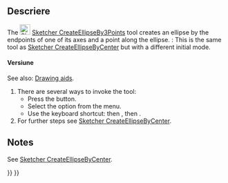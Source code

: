 <languages/>

{{Docnav
|[[Sketcher_CreateEllipseByCenter|Ellipse by center]]
|[[Sketcher_CreateRectangle|Rectangle]]
|[[Sketcher_Workbench|Sketcher]]
|IconL=Sketcher_CreateEllipseByCenter.svg
|IconR=Sketcher_CreateRectangle.svg
|IconC=Workbench_Sketcher.svg
}}

<div class="mw-translate-fuzzy">
{{GuiCommand/ro
|Name=Sketcher CreateEllipseBy3Points
|Name/ro=Sketcher CreateEllipse3Point
|Icon=Sketcher_CreateEllipse_3points.png
|Workbenches=[[Sketcher Workbench/ro|Sketcher]]
|MenuLocation=Sketch → Sketcher geometries → Create ellipse by 3 points
|Version=0.15
|SeeAlso=[[Sketcher_CreateEllipseByCenter/ro|Sketcher Ellipse by center]], [[Sketcher CreateCircle/ro|Sketcher Circle]], [[Sketcher_CreateArcOfEllipse/ro|Sketcher Arc of Ellipse]]
}}
</div>

<span id="Description"></span>
==Descriere==

The [[Image:Sketcher_CreateEllipseBy3Points.svg|24px]] [[Sketcher_CreateEllipseBy3Points|Sketcher CreateEllipseBy3Points]] tool creates an ellipse by the endpoints of one of its axes and a point along the ellipse. {{Version|1.0}}: This is the same tool as [[Sketcher_CreateEllipseByCenter|Sketcher CreateEllipseByCenter]] but with a different initial mode.

<span id="Usage"></span>
<div class="mw-translate-fuzzy">
====Versiune====
</div>

See also: [[Sketcher_Workbench#Drawing_aids|Drawing aids]].

# There are several ways to invoke the tool:
#* Press the {{Button|[[Image:Sketcher_CreateEllipseBy3Points.svg|16px]] [[Sketcher_CreateEllipseBy3Points|Ellipse by axis endpoints, rim point]]}} button.
#* Select the {{MenuCommand|Sketcher → Sketcher geometries → [[Image:Sketcher_CreateEllipseBy3Points.svg|16px]] Create ellipse by 3 points}} option from the menu.
#* Use the keyboard shortcut: {{KEY|G}} then {{KEY|3}}, then {{KEY|E}}.
# For further steps see [[Sketcher_CreateEllipseByCenter#Usage|Sketcher CreateEllipseByCenter]].

==Notes==

See [[Sketcher_CreateEllipseByCenter#Notes|Sketcher CreateEllipseByCenter]].


{{Docnav
|[[Sketcher_CreateEllipseByCenter|Ellipse by center]]
|[[Sketcher_CreateRectangle|Rectangle]]
|[[Sketcher_Workbench|Sketcher]]
|IconL=Sketcher_CreateEllipseByCenter.svg
|IconR=Sketcher_CreateRectangle.svg
|IconC=Workbench_Sketcher.svg
}}

{{Sketcher_Tools_navi{{#translation:}}}}
{{Userdocnavi{{#translation:}}}}